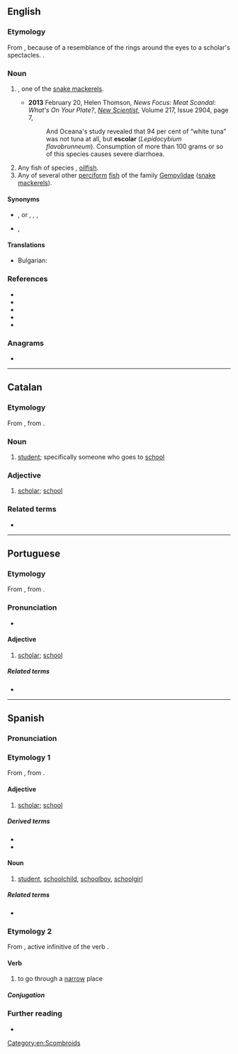 ==English==

===Etymology===
From {{bor|en|es|escolar}}, because of a resemblance of the rings around the eyes to a scholar's spectacles. {{doublet|en|scholar}}.
[[File:Lepidocybium flavobrunneum.jpg|thumb|{{taxlink|Lepidocybium flavobrunneum|species|ver=180421}}]]

===Noun===
{{en-noun}}

# {{taxlink|Lepidocybium flavobrunneum|species|ver=180421}}, one of the [[snake mackerel]]s.
#* '''2013''' February 20, Helen Thomson, ''News Focus: Meat Scandal: What's On Your Plate?'', ''[[w:New Scientist|New Scientist]]'', Volume 217, Issue 2904, page 7,
#*: And Oceana's study revealed that 94 per cent of “white tuna” was not tuna at all, but '''escolar''' (''Lepidocybium flavobrunneum''). Consumption of more than 100 grams or so of this species causes severe diarrhoea.
# Any fish of species {{taxlink|Ruvettus pretiosus|species|ver=180421}}, [[oilfish]].
# Any of several other [[perciform]] [[fish]] of the family [[Gempylidae]] ([[snake mackerel]]s).

====Synonyms====
* {{sense|perciform fish}} {{l|en|snake mackerel}}, {{vern|walu|novern=1}} or {{vern|waloo}}, {{l|en|butterfish}}, {{vern|super white tuna}}, {{vern|white tuna}}
* {{sense|perciform fish}} {{qualifier|derogatory}} {{l|en|ex-lax fish}}, {{l|en|laxative of the sea}}

====Translations====
{{trans-top|Perciform fish}}
* Bulgarian: {{t|bg|деликатесна скумрия}}
{{trans-mid}}
{{trans-bottom}}

===References===
* {{R:OneLook}}
* {{R:Century 1911}}
* {{pedia}}
* {{specieslite|Gempylidae}}
* {{comcatlite|Gempylidae}}

===Anagrams===
* {{anagrams|en|a=acelors|Alcoser|Caleros|Calrose|coalers|oracles|recoals|solacer}}

[[Category:en:Scombroids]]

----

==Catalan==

===Etymology===
From {{der|ca|LL.|scholāris}}, from {{der|ca|la|schola}}.

===Noun===
{{ca-noun|mf}}

# [[student]]; specifically someone who goes to [[school]]

===Adjective===
{{ca-adj|mf}}

# [[scholar]]; [[school]]

===Related terms===
* {{l|ca|escola}}

----

==Portuguese==

===Etymology===
From {{bor|pt|LL.|scholāris}}, from {{der|pt|la|schola}}.

===Pronunciation===
{{pt-IPA|escolarh}}
* {{hyph|pt|es|co|lar}}

====Adjective====
{{pt-adj}}

# {{lb|pt|relational}} [[scholar]]; [[school]]
#: {{uxi|pt|calendário '''escolar'''|'''school''' calendar}}
#: {{uxi|pt|material '''escolar'''|'''school''' supplies}}

=====Related terms=====
* {{l|pt|escola}}

----

==Spanish==

===Pronunciation===
{{es-IPA}}

===Etymology 1===
From {{bor|es|LL.|scholāris}}, from {{der|es|la|schola}}.

====Adjective====
{{es-adj}}

# [[scholar]]; [[school]]

=====Derived terms=====
* {{l|es|estuche escolar}}
* {{l|es|graduado escolar}}

====Noun====
{{es-noun|mf}}

# [[student]], [[schoolchild]], [[schoolboy]], [[schoolgirl]]

=====Related terms=====
* {{l|es|escuela}}

===Etymology 2===
From {{bor|es|la|excolāre}}, active infinitive of the verb {{m|la|excolō}}.

====Verb====
{{es-verb|<ue>}}

# to go through a [[narrow]] place

=====Conjugation=====
{{es-conj|<ue>|nocomb=1}}
{{es-conj|escolarse<ue>|nocomb=1}}

===Further reading===
* {{R:es:DRAE}}